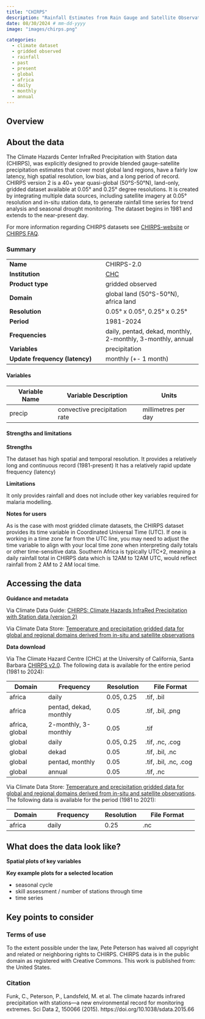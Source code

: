 ```yaml
---
title: "CHIRPS"
description: "Rainfall Estimates from Rain Gauge and Satellite Observations"
date: 08/30/2024 # mm-dd-yyyy
image: "images/chirps.png"

categories:
  - climate dataset
  - gridded observed
  - rainfall
  - past
  - present
  - global
  - africa
  - daily
  - monthly
  - annual
---
```


::: {.page-tabs .panel-tabset}

## Overview

<h2>About the data</h2>

The Climate Hazards Center InfraRed Precipitation with Station data (CHIRPS), was explicitly designed to provide blended gauge-satellite precipitation estimates that cover most global land regions, have a fairly low latency, high spatial resolution, low bias, and a long period of record.  CHIRPS version 2 is a 40+ year quasi-global (50°S-50°N), land-only, gridded dataset available at 0.05° and 0.25° degree resolutions. It is created by integrating multiple data sources, including satellite imagery at 0.05° resolution and in-situ station data, to generate rainfall time series for trend analysis and seasonal drought monitoring. The dataset begins in 1981 and extends to the near-present day.

For more information regarding CHIRPS datasets see [CHIRPS-website](https://www.chc.ucsb.edu/data/chirps) or [CHIRPS FAQ](https://wiki.chc.ucsb.edu/CHIRPS_FAQ).


### Summary


| | |
--- | --- |
| **Name** | CHIRPS-2.0 |
| **Institution** | [CHC](https://chc.ucsb.edu/) |
| **Product type** | gridded observed |
| **Domain** | global land (50°S-50°N), africa land |
| **Resolution** |   0.05° x 0.05°, 0.25° x 0.25° |
| **Period** | 1981-2024 |
| **Frequencies** | daily, pentad, dekad, monthly, 2-monthly, 3-monthly, annual |
| **Variables** | precipitation  |
| **Update frequency (latency)** | monthly (+- 1 month) |


#### Variables

| **Variable Name** | **Variable Description** | **Units** |
--- | --- | --- |
| precip | convective precipitation rate | millimetres per day |

#### Strengths and limitations

**Strengths**

The dataset has high spatial and temporal resolution.
It provides a relatively long and continuous record (1981-present)
It has a relatively rapid update frequency (latency)

**Limitations**

It only provides rainfall and does not include other key variables required for malaria modelling.

**Notes for users**

As is the case with most gridded climate datasets, the CHIRPS dataset provides its time variable in Coordinated Universal Time (UTC). If one is working in a time zone far from the UTC line, you may need to adjust the time variable to align with your local time zone when interpreting daily totals or other time-sensitive data. Southern Africa is typically UTC+2, meaning a daily rainfall total in CHIRPS data which is 12AM to 12AM UTC, would reflect rainfall from 2 AM to 2 AM local time.


<h2>Accessing the data</h2>

**Guidance and metadata**

Via Climate Data Guide: [CHIRPS: Climate Hazards InfraRed Precipitation with Station data (version 2)](https://climatedataguide.ucar.edu/climate-data/chirps-climate-hazards-infrared-precipitation-station-data-version-2)

Via Climate Data Store: [Temperature and precipitation gridded data for global and regional domains derived from in-situ and satellite observations](https://cds-beta.climate.copernicus.eu/datasets/insitu-gridded-observations-global-and-regional?tab=overview)

**Data download**

Via The Climate Hazard Centre (CHC) at the University of California, Santa Barbara [CHIRPS v2.0](https://data.chc.ucsb.edu/products/CHIRPS-2.0/). The following data is available for the entire period (1981 to 2024):

|  **Domain**	| **Frequency**      	| **Resolution** | **File Format**   	|
|----------------|------------------------|----------------|-----------------------|
| africa     	| daily              	| 0.05, 0.25 	| .tif, .bil        	|
| africa     	| pentad, dekad, monthly | 0.05       	| .tif, .bil, .png  	|
| africa, global | 2-monthly, 3-monthly   | 0.05       	| .tif              	|
| global     	| daily              	| 0.05, 0.25 	| .tif, .nc, .cog   	|
| global     	| dekad              	| 0.05       	| .tif, .bil, .nc   	|
| global     	| pentad, monthly    	| 0.05       	| .tif, .bil, .nc, .cog |
| global     	| annual             	| 0.05       	| .tif, .nc         	|


Via Climate Data Store: [Temperature and precipitation gridded data for global and regional domains derived from in-situ and satellite observations](https://cds-beta.climate.copernicus.eu/datasets/insitu-gridded-observations-global-and-regional?tab=overview). The following data is available for the period (1981 to 2021):

|  **Domain**	| **Frequency**      	| **Resolution** | **File Format**   	|
|----------------|------------------------|----------------|-----------------------|
| africa     	| daily              	| 0.25       	| .nc               	|


<h2>What does the data look like?</h2>


**Spatial plots of key variables**

**Key example plots for a selected location**

- seasonal cycle
- skill assessment / number of stations through time
- time series

<h2>Key points to consider</h2>

### Terms of use

To the extent possible under the law, Pete Peterson has waived all copyright and related or neighboring rights to CHIRPS. CHIRPS data is in the public domain as registered with Creative Commons. This work is published from: the United States.

### Citation

Funk, C., Peterson, P., Landsfeld, M. et al. The climate hazards infrared precipitation with stations—a new environmental record for monitoring extremes. Sci Data 2, 150066 (2015). https://doi.org/10.1038/sdata.2015.66


:::